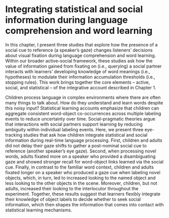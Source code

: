 # Integrating statistical and social information during language comprehension and word learning

\chaptermark{Seeking social information during language processing} 

In this chapter, I present three studies that explore how the presence of a social cue to reference (a speaker's gaze) changes listeners' decisions about visual fixation during language comprehension and word learning. Within our broader active-social framework, these studies ask how the value of information gained from fixating on (i.e., querying) a social partner interacts with learners' developing knowledge of word meanings (i.e., hypotheses) to modulate their information accumulation thresholds (i.e., stopping rules). This work brings together the core elements -- active, social, and statistical -- of the integrative account described in Chapter 1.

Children process language in complex environments where there are often many things to talk about. How do they understand and learn words despite this noisy input? Statistical learning accounts emphasize that children can aggregate consistent word-object co-occurrences across multiple labeling events to reduce uncertainty over time. Social-pragmatic theories argue that interactions with social partners support learning by reducing ambiguity within individual labeling events. Here, we present three eye-tracking studies that ask how children integrate statistical and social information during real-time language processing. First, children and adults did not delay their gaze shifts to gather a post-nominal social cue to reference (another speaker’s eye gaze). Second, when processing novel words, adults fixated more on a speaker who provided a disambiguating gaze and showed stronger recall for word-object links learned via the social cue. Finally, in contrast to the familiar word context, children and adults fixated longer on a speaker who produced a gaze cue when labeling novel objects, which, in turn, led to increased looking to the named object and less looking to the other objects in the scene. Moreover, children, but not adults, increased their looking to the interlocutor throughout the experiment. Together, these results suggest that learners flexibly integrate their knowledge of object labels to decide whether to seek social information, which then shapes the information that comes into contact with statistical learning mechanisms. 
